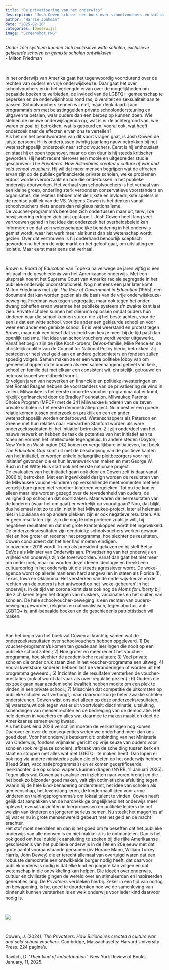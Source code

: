 ```yaml
---
title: "De privatisering van het onderwijs"
description: "Josh Cowen schreef een boek over schoolvouchers en wat daarmee te maken heeft: *The Privateers: How Billionaires created a culture of war and sold school vouchers*. Cowen beschrijft de geschiedenis ervan die teruggaat tot in de vijftiger jaren van de vorige eeuw. De onderzoekseffecten ervan zijn bedroefend en de gevolgen voor de samenleving groot. Cowens analyse en inzichten zijn van een hoog niveau, zijn alternief valt wat tegen." 
author: "Harrie Jonkman"
date: "2025-02-26"
categories: [Onderwijs]
image: "Screenshot.PNG"
---
```


*Onder zo’n systeem kunnen zich exclusieve witte scholen, exclusieve gekleurde scholen en gemixte scholen ontwikkelen*\
- Milton Friedman

<br>

In het onderwijs van Amerika gaat het tegenwoordig voortdurend over de rechten van ouders en vrije onderwijskeuze. Daar gaat het over schoolvouchers en in het verlengde ervan over de mogelijkheden om bepaalde boeken te verbieden, de invloed van de LGBTQ+-gemeenschap te beperken en de onderwijsinhoud rond ras, diversiteit en seksualiteit aan te passen. Schoolvouchers kennen wij niet, maar denk daarbij aan programma’s om met belastinggelden private schoolondersteuning en uitgaven te betalen, waar ouders dan een beroep op kunnen doen. Wie stelden de nieuwe onderwijsagenda op, wat is er de achtergrond van, wie waren er zoal bij betrokken, wat is gebeurd en, vooral ook, wat heeft onderzoek naar de effecten ervan ons te vertellen?   
  Als het om het beantwoorden van dit soort vragen gaat, is Josh Cowen de juiste persoon. Hij is ondertussen twintig jaar lang nauw betrokken bij het wetenschappelijk onderzoek naar schoolvouchers. Eerst is hij enthousiast en staat hij er open tegenover, maar op den duur is hij steeds kritischer geworden. Hij heeft recent hierover een mooie en uitgebreider studie geschreven: *The Privateers: How Billionaires created a culture of war and sold school vouchers*. Hij wil dat meer mensen begrijpen wat de effecten ervan zijn op de publiek gefinancierde private scholen, welke problemen erdoor worden veroorzaakt en hoe die ondertussen in het publieke onderwijs doorwerken. Het verhaal van schoolvouchers is het verhaal van een kleine groep, onderling sterk verbonden conservatieve voorstanders en organisaties, die relaties hebben met de rijkste en invloedrijkste spelers in de rechtse politiek van de VS. Volgens Cowen is het denken vanuit schoolvouchers niets anders dan religieus nationalisme.\
  De voucher-programma’s bereiden zich ondertussen maar uit, terwijl de bewijsvoering ertegen zich juist opstapelt. Josh Cowen heeft lang veel vertrouwen gehad in het idee dat onderzoek het overheidsbeleid kan informeren en dat zo’n wetenschappelijke benadering in het onderwijs gemist wordt, waar het werk meer als kunst dan als wetenschap wordt gezien. Over dat vertrouwen is hij onderhand behoorlijk sceptisch geworden nu het om de vrije markt en het geloof gaat, om uitsluiting en isolatie.  Maar eerst maar eens dat verhaal. 

<br>

*Brown v. Board of Education* van Topeka halverwege de jaren vijftig is een mijlpaal in de geschiedenis van het Amerikaanse onderwijs. Met een uitspraak noemt het Supreme Court van Amerika raciale segregatie in het publieke onderwijs onconstitutioneel. Nog niet eens een jaar later komt Milton Friedmans met zijn *The Role of Government in Education* (1955), een document dat kan worden gezien als de basis van de vrije onderwijskeuze-beweging. Friedman was tegen segregatie, maar ook tegen het onder dwang opheffen ervan waarmee het publieke systeem z’n zwakte kant laat zien. Private scholen kunnen het dilemma oplossen omdat ouders hun kinderen naar die school kunnen sturen die zij het beste achten, voor de een is dat een witte school, voor de ander een gekleurde school en voor weer een ander een gemixte school. Er is veel weerstand en protest tegen *Brown*, maar ook een besef dat vrijheid van keuze meer bij de tijd past dan openlijk racisme. Het idee van schoolvouchers wordt verder uitgewerkt. Vanaf het begin zijn de rijke Koch-broers, DeVos-familie, Mike Pence en de christelijk coalitie van de Council for National Policy hierbij betrokken. Zij besteden er heel veel geld aan en andere geldschieters en fondsen zullen spoedig volgen. Samen maken ze er een ware politieke lobby van om gemeenschappen op te bouwen als een samenhangend geheel van kerk, school en familie dat met elkaar een consistent wit, christelijk, getrouwd en heteroseksueel wereldbeeld vormt.   
	Er volgen jaren van netwerken en financiële en politieke investeringen en met Ronald Reagan hebben de voorstanders van de privatisering de wind in zeilen. Milwaukee is het eerste concrete voucher-programma dat er komt, rijkelijk gefinancierd door de Bradley Foundation. Milwaukee Parental Choice Program (MPCP) met de 341 Milwaukee kinderen van de zeven private scholen is het eerste demonstratieproject. Nu moest er een goede relatie komen tussen onderzoek en praktijk en een en ander wetenschappelijk worden onderbouwd. Wetenschappers als Peterson en Greene met hun relaties naar Harvard en Stanford worden als ware onderzoekssoldaten bij het initiatief betrokken. Zij zijn onderdeel van het nauwe netwerk en hebben de taak de potenties van het initiatief aan te tonen en vormen het intellectuele tegengeluid. In andere steden (Dayton, New York en Washington DC) komen er vergelijkbare initiatieven, het boek *The Education Gap* komt uit met de beschrijving van de positieve kanten van het initiatief, er worden enkele belangrijke pleitbezorgers voor het initiatief gevonden die er hun levenswerk van maken en met George W. Bush in het Witte Huis start ook het eerste nationale project.    
  De evaluaties van het initiatief gaan ook door en Cowen zelf is daar vanaf 2006 bij betrokken. Met een ingewikkeld design worden de resultaten van de Milwaukee voucher-kinderen op verschillende meetmomenten met een vergelijkbare groep niet-voucher-kinderen vergeleken. Tot nu toe kon er alleen maar iets worden gezegd over de tevredenheid van ouders, de veiligheid op school en dat soort zaken. Maar waren de leerresultaten van de kinderen (waar het om gaat) er werkelijk op vooruitgaan? Nou, dat blijkt dus helemaal niet zo te zijn, niet in het Milwaukee-project, later al helemaal niet in Louisiana en op andere plekken zijn er ook negatieve resultaten. Als er geen resultaten zijn, zijn die nog te interpreteren zoals je wilt, bij negatieve resultaten en dat met grote krantenkoppen wordt het ingewikkeld. De onderzoeksresultaten zijn eenduidig: schoolvouchers werken gewoon niet en hoe groter en recenter het programma, hoe slechter de resultaten. Cowen concludeert dat het hier had moeten eindigen.    
 	In november 2016 wordt Trump als president gekozen en hij stelt Betsy DeVos als Minister van Onderwijs aan. Privatisering van het onderwijs en vrijheid van onderwijs zijn de toverwoorden. Vanaf dan gaat het niet meer om onderzoek, maar nu worden deze ideeën ideologie en breekt een cultuuroorlog in het onderwijs uit die steeds agressiever wordt. De woke-agenda wordt op allerlei manieren hard aangevallen in staten als Florida (!), Texas, Iowa en Oklahoma. Het versterken van de onderwijs-keuze en de rechten van de ouders is het antwoord op het ‘woke-gebeuren’ in het onderwijs. In de tijd van corona komt daar ook nog de *Moms for Liberty* bij die zich keren tegen het dragen van maskers, vaccinaties en het sluiten van scholen. De hele schoolvoucher-beweging is een rechten van ouders-beweging geworden, religieus en nationalistisch, tegen abortus, anti-LGBTQ+ is, anti-bepaalde boeken en de geschiedenis patriottistisch wil maken.   

<br>

Aan het begin van het boek vat Cowen al krachtig samen wat de onderzoeksresultaten over schoolvouchers hebben opgeleverd. 1) De voucher-programma’s komen ten goede aan leerlingen die nooit op een publieke school zaten.; 2) Hoe groter en meer recent het voucher-programma, hoe slechter de academische resultaten; 3) Veel private scholen die onder druk staan zien in het voucher-programma een uitweg; 4) Vooral kwetsbare kinderen hebben last de veranderingen of worden uit het programma geweerd.; 5) Inzichten in de resultaten versterken de voucher-prestaties (ook al wordt dat vaak als over-regulatie gezien).; 6) Ouders die op zoek gaan naar academische kwaliteit hebben moeite om een plek te vinden in een private school.; 7) Misschien dat competitie de uitkomsten op publieke scholen wat verhoogt, maar daarvoor kun je beter zwakke scholen ondersteunen. Cowen wijst ons niet alleen op deze onderzoeksresultaten, hij waarschuwt ook tegen wat er uit voortvloeit: discriminatie, uitsluiting, schendingen van mensenrechten en de bedreiging van de democratie. Het hele denken in vouchers en alles wat daarmee te maken maakt en doet de Amerikaanse samenleving kwaad.   
Als het boek eind 2024 verschijnt moeten de verkiezingen nog komen. Daarover en over de consequenties weten we onderhand meer dan ons goed doet. Voor het onderwijs betekent dit: ontbinding van het Ministerie van Onderwijs, fondsen vrijmaken gericht op vrije keuze van ouders voor scholen (ook religieuze scholen), afbraak van de scheiding tussen kerk en staat en stoppen met alles wat met LGBTQ+ te maken heeft. Dan lopen er ook nog via andere ministeries zaken die effecten op het onderwijs hebben (Head Start, vaccinatieprogramma’s) en er komen gecertificeerde leerkrachten die op school wapens kunnen dragen (NYRB, 11 Januari 2025).    
  Tegen alles wat Cowen aan analyse en inzichten naar voren brengt en die het boek zo bijzonder goed maken, valt zijn optimistische afsluiting tegen waarin hij de hele kind-benadering ondersteunt, het idee van scholen als gemeenschap, het levenslang leren, de kindermaaltijden voor arme kinderen en trainingsprogramma’s om lokaal talent te vinden. Cowen heeft gelijk dat aanpakken van de hardnekkige ongelijkheid het onderwijs meer oplevert, evenals inzichten in leerprocessen en politieke leiders die het welzijn van kinderen en jongeren serieus nemen. Nu steekt het magertjes af bij wat er nu in grote mensenwereld gebeurt met het geld en de macht erachter.    
  Het stof moet neerdalen en dan is het goed om te beseffen dat het publieke onderwijs van alle mensen is en niet makkelijk is te ontmantelen. Dan is het ook goed om heel duidelijk aansluiting te zoeken bij die rijke Amerikaanse geschiedenis van het publieke onderwijs in de 19e en 20e eeuw met dat grote aantal vooraanstaande personen (bv Horace Mann, William Torrey Harris, John Dewey) die er terecht allemaal van overtuigd waren dat een robuuste democratie een ontwikkelde burger nodig heeft, dat daarvoor publiek onderwijs nodig is dat elke kind en jongere kan volgen en dat wetenschap in die ontwikkeling kan helpen. Die ideeën over onderwijs, cultuur en civilisatie gingen de wereld over en stimuleerden en inspireerden generaties lang. De *Privateers* verbleken hierbij. Zeker in een tijd van oorlog en bewapening, is het goed te doordenken hoe we de samenleving van binnenuit kunnen versterken is en welk onderwijs voor ieder kind daarvoor nodig is.   

<br>

![](Screenshot.png)

<br>


Cowen, J. (2024). *The Privateers. How Billionaires created a culture war and sold school vouchers*. Cambridge, Massachusetts: Harvard University Press. 224 pagina’s.

Ravitch, D. *‘Their kind of indoctrination’*. New York Review of Books. January, 11, 2025. 

